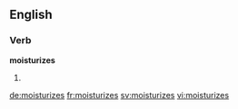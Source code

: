==English==

===Verb===
'''moisturizes'''

# {{third-person singular of|moisturize}}

[[de:moisturizes]]
[[fr:moisturizes]]
[[sv:moisturizes]]
[[vi:moisturizes]]
